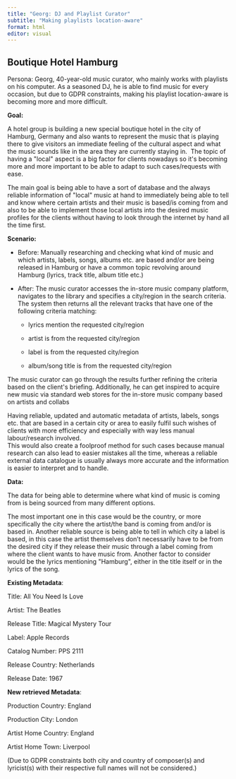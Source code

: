 ```yaml
---
title: "Georg: DJ and Playlist Curator"
subtitle: "Making playlists location-aware"
format: html
editor: visual
---
```


## Boutique Hotel Hamburg

Persona: Georg, 40-year-old music curator, who mainly works with playlists on his computer. As a seasoned DJ, he is able to find music for every occasion, but due to GDPR constraints, making his playlist location-aware is becoming more and more difficult.

**Goal:**

A hotel group is building a new special boutique hotel in the city of Hamburg, Germany and also wants to represent the music that is playing there to give visitors an immediate feeling of the cultural aspect and what the music sounds like in the area they are currently staying in.  The topic of having a \"local\" aspect is a big factor for clients nowadays so it\'s becoming more and more important to be able to adapt to such cases/requests with ease.

The main goal is being able to have a sort of database and the always reliable information of \"local\" music at hand to immediately being able to tell and know where certain artists and their music is based/is coming from and also to be able to implement those local artists into the desired music profiles for the clients without having to look through the internet by hand all the time first.

**Scenario:**

-   Before: Manually researching and checking what kind of music and which artists, labels, songs, albums etc. are based and/or are being released in Hamburg or have a common topic revolving around Hamburg (lyrics, track title, album title etc.)

-   After: The music curator accesses the in-store music company platform, navigates to the library and specifies a city/region in the search criteria. The system then returns all the relevant tracks that have one of the following criteria matching:

    -   lyrics mention the requested city/region

    -   artist is from the requested city/region

    -   label is from the requested city/region

    -   album/song title is from the requested city/region

The music curator can go through the results further refining the criteria based on the client\'s briefing. Additionally, he can get inspired to acquire new music via standard web stores for the in-store music company based on artists and collabs

Having reliable, updated and automatic metadata of artists, labels, songs etc. that are based in a certain city or area to easily fulfil such wishes of clients with more efficiency and especially with way less manual labour/research involved.\
This would also create a foolproof method for such cases because manual research can also lead to easier mistakes all the time, whereas a reliable external data catalogue is usually always more accurate and the information is easier to interpret and to handle.

**Data:**

The data for being able to determine where what kind of music is coming from is being sourced from many different options. 

The most important one in this case would be the country, or more specifically the city where the artist/the band is coming from and/or is based in. Another reliable source is being able to tell in which city a label is based, in this case the artist themselves don't necessarily have to be from the desired city if they release their music through a label coming from where the client wants to have music from. Another factor to consider would be the lyrics mentioning \"Hamburg\", either in the title itself or in the lyrics of the song.

**Existing Metadata**:

Title: 			All You Need Is Love

Artist:			The Beatles

Release Title:		Magical Mystery Tour

Label:			Apple Records

Catalog Number:	PPS 2111

Release Country:	Netherlands

Release Date:		1967

**New retrieved Metadata**:

Production Country:		England

Production City:		London

Artist Home Country:	England

Artist Home Town:		Liverpool

(Due to GDPR constraints both city and country of composer(s) and lyricist(s) with their respective full names will not be considered.)
